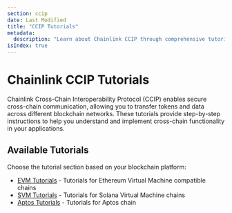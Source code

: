 ```yaml
---
section: ccip
date: Last Modified
title: "CCIP Tutorials"
metadata:
  description: "Learn about Chainlink CCIP through comprehensive tutorials for both EVM and SVM chains."
isIndex: true
---
```


# Chainlink CCIP Tutorials

Chainlink Cross-Chain Interoperability Protocol (CCIP) enables secure cross-chain communication, allowing you to transfer tokens and data across different blockchain networks. These tutorials provide step-by-step instructions to help you understand and implement cross-chain functionality in your applications.

## Available Tutorials

Choose the tutorial section based on your blockchain platform:

- [EVM Tutorials](/ccip/tutorials/evm) - Tutorials for Ethereum Virtual Machine compatible chains
- [SVM Tutorials](/ccip/tutorials/svm) - Tutorials for Solana Virtual Machine chains
- [Aptos Tutorials](/ccip/tutorials/aptos) - Tutorials for Aptos chain
